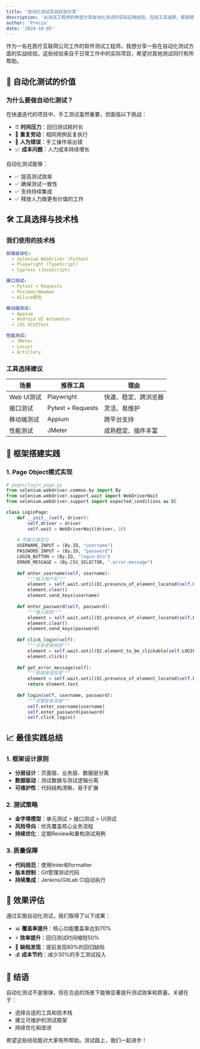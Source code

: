 ```yaml
---
title: '自动化测试实战经验分享'
description: '从测试工程师的角度分享自动化测试的实际应用经验，包括工具选择、框架搭建和最佳实践。'
author: 'Precia'
date: '2024-10-05'
---
```


作为一名在医疗互联网公司工作的软件测试工程师，我想分享一些在自动化测试方面的实战经验。这些经验来自于日常工作中的实际项目，希望对其他测试同行有所帮助。

## 🎯 自动化测试的价值

### 为什么要做自动化测试？

在快速迭代的项目中，手工测试虽然重要，但面临以下挑战：
- ⏰ **时间压力**：回归测试耗时长
- 🔄 **重复劳动**：相同用例反复执行
- 🧠 **人为错误**：手工操作易出错
- 📈 **成本问题**：人力成本持续增长

自动化测试能够：
- ✅ 提高测试效率
- ✅ 确保测试一致性
- ✅ 支持持续集成
- ✅ 释放人力做更有价值的工作

## 🛠️ 工具选择与技术栈

### 我们使用的技术栈

```yaml
前端自动化:
  - Selenium WebDriver (Python)
  - Playwright (TypeScript)
  - Cypress (JavaScript)

接口测试:
  - Pytest + Requests
  - Postman/Newman
  - Allure报告

移动端测试:
  - Appium
  - Android UI Automator
  - iOS XCUITest

性能测试:
  - JMeter
  - Locust
  - Artillery
```

### 工具选择建议

| 场景 | 推荐工具 | 理由 |
|------|----------|------|
| Web UI测试 | Playwright | 快速、稳定、跨浏览器 |
| 接口测试 | Pytest + Requests | 灵活、易维护 |
| 移动端测试 | Appium | 跨平台支持 |
| 性能测试 | JMeter | 成熟稳定、插件丰富 |

## 🔧 框架搭建实践

### 1. Page Object模式实现

```python
# pages/login_page.py
from selenium.webdriver.common.by import By
from selenium.webdriver.support.wait import WebDriverWait
from selenium.webdriver.support import expected_conditions as EC

class LoginPage:
    def __init__(self, driver):
        self.driver = driver
        self.wait = WebDriverWait(driver, 10)
        
    # 页面元素定位
    USERNAME_INPUT = (By.ID, "username")
    PASSWORD_INPUT = (By.ID, "password")
    LOGIN_BUTTON = (By.ID, "login-btn")
    ERROR_MESSAGE = (By.CSS_SELECTOR, ".error-message")
    
    def enter_username(self, username):
        """输入用户名"""
        element = self.wait.until(EC.presence_of_element_located(self.USERNAME_INPUT))
        element.clear()
        element.send_keys(username)
        
    def enter_password(self, password):
        """输入密码"""
        element = self.wait.until(EC.presence_of_element_located(self.PASSWORD_INPUT))
        element.clear()
        element.send_keys(password)
        
    def click_login(self):
        """点击登录按钮"""
        element = self.wait.until(EC.element_to_be_clickable(self.LOGIN_BUTTON))
        element.click()
        
    def get_error_message(self):
        """获取错误信息"""
        element = self.wait.until(EC.presence_of_element_located(self.ERROR_MESSAGE))
        return element.text
        
    def login(self, username, password):
        """完整登录流程"""
        self.enter_username(username)
        self.enter_password(password)
        self.click_login()
```

## 📈 最佳实践总结

### 1. 框架设计原则
- **分层设计**：页面层、业务层、数据层分离
- **数据驱动**：测试数据与测试逻辑分离
- **可维护性**：代码结构清晰，易于扩展

### 2. 测试策略
- **金字塔模型**：单元测试 > 接口测试 > UI测试
- **风险导向**：优先覆盖核心业务流程
- **持续优化**：定期Review和重构测试用例

### 3. 质量保障
- **代码规范**：使用linter和formatter
- **版本控制**：Git管理测试代码
- **持续集成**：Jenkins/GitLab CI自动执行

## 🚀 效果评估

通过实施自动化测试，我们取得了以下成果：

- 📊 **覆盖率提升**：核心功能覆盖率达到70%
- ⚡ **效率提升**：回归测试时间缩短50%
- 🐛 **缺陷发现**：提前发现80%的回归缺陷
- 💰 **成本节约**：减少30%的手工测试投入

## 📝 结语

自动化测试不是银弹，但在合适的场景下能够显著提升测试效率和质量。关键在于：

- 选择合适的工具和技术栈
- 建立可维护的测试框架
- 持续优化和改进

希望这些经验能对大家有所帮助。测试路上，我们一起进步！